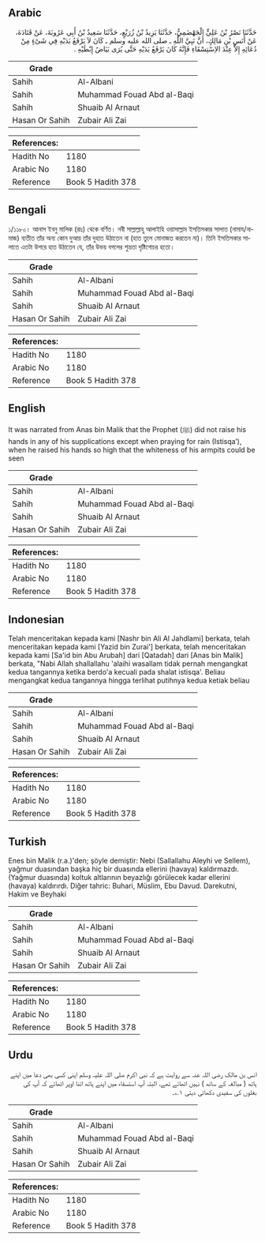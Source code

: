 ## Arabic


<div dir="rtl" lang="ar" style={{fontSize:'larger',backgroundColor:'#f8f9fa',padding:20}}>
حَدَّثَنَا نَصْرُ بْنُ عَلِيٍّ الْجَهْضَمِيُّ، حَدَّثَنَا يَزِيدُ بْنُ زُرَيْعٍ، حَدَّثَنَا سَعِيدُ بْنُ أَبِي عَرُوبَةَ، عَنْ قَتَادَةَ، عَنْ أَنَسِ بْنِ مَالِكٍ، أَنَّ نَبِيَّ اللَّهِ ـ صلى الله عليه وسلم ـ كَانَ لاَ يَرْفَعُ يَدَيْهِ فِي شَىْءٍ مِنْ دُعَائِهِ إِلاَّ عِنْدَ الاِسْتِسْقَاءِ فَإِنَّهُ كَانَ يَرْفَعُ يَدَيْهِ حَتَّى يُرَى بَيَاضُ إِبْطَيْهِ ‏.‏
</div>
<div style={{backgroundColor:'#f8f9fa',padding:20, marginBottom: 10}}><table> <thead> <tr> <th>Grade</th> <th></th> </tr> </thead> <tbody> <tr><td>Sahih</td><td>Al-Albani</td></tr><tr><td>Sahih</td><td>Muhammad Fouad Abd al-Baqi</td></tr><tr><td>Sahih</td><td>Shuaib Al Arnaut</td></tr><tr><td>Hasan Or Sahih</td><td>Zubair Ali Zai</td></tr></tbody></table><table> <thead> <tr> <th>References:</th> <th></th> </tr> </thead> <tbody><tr><td>Hadith No</td><td>1180</td></tr><tr><td>Arabic No</td><td>1180</td></tr><tr><td>Reference</td><td>Book 5 Hadith 378</td></tr></tbody></table></div>

## Bengali


<div dir="ltr" lang="bn" style={{fontSize:'larger',backgroundColor:'#f8f9fa',padding:20}}>
১/১১৮০। আনাস ইবনু মালিক (রাঃ) থেকে বর্ণিত। নবী সাল্লাল্লাহু আলাইহি ওয়াসাল্লাম ইসতিসকার সালাত (নামায/নামাজ) ব্যতীত তাঁর অন্য কোন দুআয় তাঁর দুহাত উঠাতেন না (হাত তুলে মোনাজত করতেন না)। তিনি ইসতিসকার সালাতে এতটা উপরে হাত উঠাতেন যে, তাঁর উভয় বগলের শুভ্রতা দৃষ্টিগোচর হতো।
</div>
<div style={{backgroundColor:'#f8f9fa',padding:20, marginBottom: 10}}><table> <thead> <tr> <th>Grade</th> <th></th> </tr> </thead> <tbody> <tr><td>Sahih</td><td>Al-Albani</td></tr><tr><td>Sahih</td><td>Muhammad Fouad Abd al-Baqi</td></tr><tr><td>Sahih</td><td>Shuaib Al Arnaut</td></tr><tr><td>Hasan Or Sahih</td><td>Zubair Ali Zai</td></tr></tbody></table><table> <thead> <tr> <th>References:</th> <th></th> </tr> </thead> <tbody><tr><td>Hadith No</td><td>1180</td></tr><tr><td>Arabic No</td><td>1180</td></tr><tr><td>Reference</td><td>Book 5 Hadith 378</td></tr></tbody></table></div>

## English


<div dir="ltr" lang="en" style={{fontSize:'larger',backgroundColor:'#f8f9fa',padding:20}}>
It was narrated from Anas bin Malik that the Prophet (ﷺ) did not raise his hands in any of his supplications except when praying for rain (Istisqa’), when he raised his hands so high that the whiteness of his armpits could be seen
</div>
<div style={{backgroundColor:'#f8f9fa',padding:20, marginBottom: 10}}><table> <thead> <tr> <th>Grade</th> <th></th> </tr> </thead> <tbody> <tr><td>Sahih</td><td>Al-Albani</td></tr><tr><td>Sahih</td><td>Muhammad Fouad Abd al-Baqi</td></tr><tr><td>Sahih</td><td>Shuaib Al Arnaut</td></tr><tr><td>Hasan Or Sahih</td><td>Zubair Ali Zai</td></tr></tbody></table><table> <thead> <tr> <th>References:</th> <th></th> </tr> </thead> <tbody><tr><td>Hadith No</td><td>1180</td></tr><tr><td>Arabic No</td><td>1180</td></tr><tr><td>Reference</td><td>Book 5 Hadith 378</td></tr></tbody></table></div>

## Indonesian


<div dir="ltr" lang="id" style={{fontSize:'larger',backgroundColor:'#f8f9fa',padding:20}}>
Telah menceritakan kepada kami [Nashr bin Ali Al Jahdlami] berkata, telah menceritakan kepada kami [Yazid bin Zurai'] berkata, telah menceritakan kepada kami [Sa'id bin Abu Arubah] dari [Qatadah] dari [Anas bin Malik] berkata, "Nabi Allah shallallahu 'alaihi wasallam tidak pernah mengangkat kedua tangannya ketika berdo'a kecuali pada shalat istisqa'. Beliau mengangkat kedua tangannya hingga terlihat putihnya kedua ketiak beliau
</div>
<div style={{backgroundColor:'#f8f9fa',padding:20, marginBottom: 10}}><table> <thead> <tr> <th>Grade</th> <th></th> </tr> </thead> <tbody> <tr><td>Sahih</td><td>Al-Albani</td></tr><tr><td>Sahih</td><td>Muhammad Fouad Abd al-Baqi</td></tr><tr><td>Sahih</td><td>Shuaib Al Arnaut</td></tr><tr><td>Hasan Or Sahih</td><td>Zubair Ali Zai</td></tr></tbody></table><table> <thead> <tr> <th>References:</th> <th></th> </tr> </thead> <tbody><tr><td>Hadith No</td><td>1180</td></tr><tr><td>Arabic No</td><td>1180</td></tr><tr><td>Reference</td><td>Book 5 Hadith 378</td></tr></tbody></table></div>

## Turkish


<div dir="ltr" lang="tr" style={{fontSize:'larger',backgroundColor:'#f8f9fa',padding:20}}>
Enes bin Malik (r.a.)'den; şöyle demiştir: Nebi (Sallallahu Aleyhi ve Sellem), yağmur duasından başka hiç bir duasında ellerini (havaya) kaldırmazdı. (Yağmur duasında) koltuk altlarının beyazlığı görülecek kadar ellerini (havaya) kaldırırdı. Diğer tahric: Buhari, Müslim, Ebu Davud. Darekutni, Hakim ve Beyhaki
</div>
<div style={{backgroundColor:'#f8f9fa',padding:20, marginBottom: 10}}><table> <thead> <tr> <th>Grade</th> <th></th> </tr> </thead> <tbody> <tr><td>Sahih</td><td>Al-Albani</td></tr><tr><td>Sahih</td><td>Muhammad Fouad Abd al-Baqi</td></tr><tr><td>Sahih</td><td>Shuaib Al Arnaut</td></tr><tr><td>Hasan Or Sahih</td><td>Zubair Ali Zai</td></tr></tbody></table><table> <thead> <tr> <th>References:</th> <th></th> </tr> </thead> <tbody><tr><td>Hadith No</td><td>1180</td></tr><tr><td>Arabic No</td><td>1180</td></tr><tr><td>Reference</td><td>Book 5 Hadith 378</td></tr></tbody></table></div>

## Urdu


<div dir="rtl" lang="ur" style={{fontSize:'larger',backgroundColor:'#f8f9fa',padding:20}}>
انس بن مالک رضی اللہ عنہ سے روایت ہے کہ نبی اکرم صلی اللہ علیہ وسلم اپنی کسی بھی دعا میں اپنے ہاتھ ( مبالغہ کے ساتھ ) نہیں اٹھاتے تھے، البتہ آپ استسقاء میں اپنے ہاتھ اتنا اوپر اٹھاتے کہ آپ کی بغلوں کی سفیدی دکھائی دیتی ۱؎۔
</div>
<div style={{backgroundColor:'#f8f9fa',padding:20, marginBottom: 10}}><table> <thead> <tr> <th>Grade</th> <th></th> </tr> </thead> <tbody> <tr><td>Sahih</td><td>Al-Albani</td></tr><tr><td>Sahih</td><td>Muhammad Fouad Abd al-Baqi</td></tr><tr><td>Sahih</td><td>Shuaib Al Arnaut</td></tr><tr><td>Hasan Or Sahih</td><td>Zubair Ali Zai</td></tr></tbody></table><table> <thead> <tr> <th>References:</th> <th></th> </tr> </thead> <tbody><tr><td>Hadith No</td><td>1180</td></tr><tr><td>Arabic No</td><td>1180</td></tr><tr><td>Reference</td><td>Book 5 Hadith 378</td></tr></tbody></table></div>